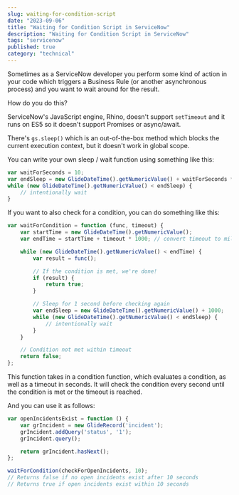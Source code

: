 ```yaml
---
slug: waiting-for-condition-script
date: "2023-09-06"
title: "Waiting for Condition Script in ServiceNow"
description: "Waiting for Condition Script in ServiceNow"
tags: "servicenow"
published: true
category: "technical"
---
```


Sometimes as a ServiceNow developer you perform some kind of action in your code which triggers a Business Rule (or another asynchronous process) and you want to wait around for the result.

How do you do this? 

ServiceNow's JavaScript engine, Rhino, doesn't support `setTimeout` and it runs on ES5 so it doesn't support Promises or async/await.

There's `gs.sleep()` which is an out-of-the-box method which blocks the current execution context, but it doesn't work in global scope.

You can write your own sleep / wait function using something like this:

```js
var waitForSeconds = 10;
var endSleep = new GlideDateTime().getNumericValue() + waitForSeconds * 1000;
while (new GlideDateTime().getNumericValue() < endSleep) {
    // intentionally wait
}
```

If you want to also check for a condition, you can do something like this:

```js
var waitForCondition = function (func, timeout) {
	var startTime = new GlideDateTime().getNumericValue();
	var endTime = startTime + timeout * 1000; // convert timeout to milliseconds

	while (new GlideDateTime().getNumericValue() < endTime) {
		var result = func();

		// If the condition is met, we're done!
		if (result) {
			return true;
		}

		// Sleep for 1 second before checking again
		var endSleep = new GlideDateTime().getNumericValue() + 1000;
		while (new GlideDateTime().getNumericValue() < endSleep) {
			// intentionally wait
		}
	}

	// Condition not met within timeout
	return false;
};
```
This function takes in a condition function, which evaluates a condition, as well as a timeout in seconds. It will check the condition every second until the condition is met or the timeout is reached.

And you can use it as follows:

```js
var openIncidentsExist = function () {
    var grIncident = new GlideRecord('incident');
    grIncident.addQuery('status', '1');
    grIncident.query();

    return grIncident.hasNext();
};

waitForCondition(checkForOpenIncidents, 10);
// Returns false if no open incidents exist after 10 seconds
// Returns true if open incidents exist within 10 seconds
```